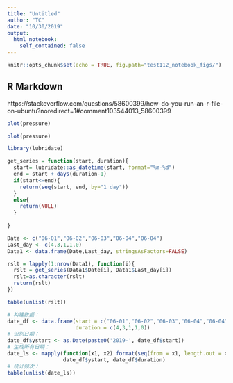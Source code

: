 ```yaml
---
title: "Untitled"
author: "TC"
date: "10/30/2019"
output: 
  html_notebook:
    self_contained: false
---
```


```r
knitr::opts_chunk$set(echo = TRUE, fig.path="test112_notebook_figs/")
```

## R Markdown

https://stackoverflow.com/questions/58600399/how-do-you-run-an-r-file-on-ubuntu?noredirect=1#comment103544013_58600399

```r
plot(pressure)
```

```r
plot(pressure)
```

```r
library(lubridate)

get_series = function(start, duration){
  start= lubridate::as_datetime(start, format="%m-%d")
  end = start + days(duration-1)
  if(start<=end){
    return(seq(start, end, by="1 day"))
  }
  else{
    return(NULL)
  }
  
}

Date <- c("06-01","06-02","06-03","06-04","06-04")
Last_day <- c(4,3,1,1,0)
Data1 <- data.frame(Date,Last_day, stringsAsFactors=FALSE)

rslt = lapply(1:nrow(Data1), function(i){
  rslt = get_series(Data1$Date[i], Data1$Last_day[i])
  rslt=as.character(rslt)
  return(rslt)
})

table(unlist(rslt))
```


```r
# 构建数据：
date_df <- data.frame(start = c("06-01","06-02","06-03","06-04","06-04"), 
                      duration = c(4,3,1,1,0))
# 识别日期：
date_df$ystart <- as.Date(paste0('2019-', date_df$start))
# 生成所有日期：
date_ls <- mapply(function(x1, x2) format(seq(from = x1, length.out = x2, by = 1), '%m-%d'), 
                  date_df$ystart, date_df$duration)
# 统计频次：
table(unlist(date_ls))
```